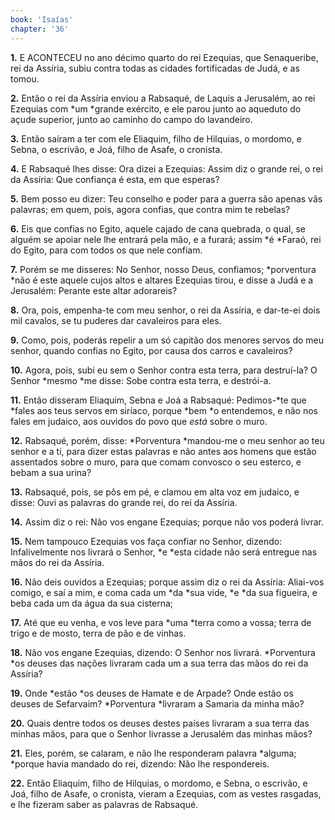```yaml
---
book: 'Isaías'
chapter: '36'
---
```


**1.** E ACONTECEU no ano décimo quarto do rei Ezequias, que Senaqueribe, rei da Assíria, subiu contra todas as cidades fortificadas de Judá, e as tomou.

**2.** Então o rei da Assíria enviou a Rabsaqué, de Laquis a Jerusalém, ao rei Ezequias com *um *grande exército, e ele parou junto ao aqueduto do açude superior, junto ao caminho do campo do lavandeiro.

**3.** Então saíram a ter com ele Eliaquim, filho de Hilquias, o mordomo, e Sebna, o escrivão, e Joá, filho de Asafe, o cronista.

**4.** E Rabsaqué lhes disse: Ora dizei a Ezequias: Assim diz o grande rei, o rei da Assíria: Que confiança é esta, em que esperas?

**5.** Bem posso eu dizer: Teu conselho e poder para a guerra são apenas vãs palavras; em quem, pois, agora confias, que contra mim te rebelas?

**6.** Eis que confias no Egito, aquele cajado de cana quebrada, o qual, se alguém se apoiar nele lhe entrará pela mão, e a furará; assim *é *Faraó, rei do Egito, para com todos os que nele confiam.

**7.** Porém se me disseres: No Senhor, nosso Deus, confiamos; *porventura *não é este aquele cujos altos e altares Ezequias tirou, e disse a Judá e a Jerusalém: Perante este altar adorareis?

**8.** Ora, pois, empenha-te com meu senhor, o rei da Assíria, e dar-te-ei dois mil cavalos, se tu puderes dar cavaleiros para eles.

**9.** Como, pois, poderás repelir a um só capitão dos menores servos do meu senhor, quando confias no Egito, por causa dos carros e cavaleiros?

**10.** Agora, pois, subi eu sem o Senhor contra esta terra, para destruí-la? O Senhor *mesmo *me disse: Sobe contra esta terra, e destrói-a.

**11.** Então disseram Eliaquim, Sebna e Joá a Rabsaqué: Pedimos-*te que *fales aos teus servos em siríaco, porque *bem *o entendemos, e não nos fales em judaico, aos ouvidos do povo que *está* sobre o muro.

**12.** Rabsaqué, porém, disse: *Porventura *mandou-me o meu senhor ao teu senhor e a ti, para dizer estas palavras e não antes aos homens que estão assentados sobre o muro, para que comam convosco o seu esterco, e bebam a sua urina?

**13.** Rabsaqué, pois, se pôs em pé, e clamou em alta voz em judaico, e disse: Ouvi as palavras do grande rei, do rei da Assíria.

**14.** Assim diz o rei: Não vos engane Ezequias; porque não vos poderá livrar.

**15.** Nem tampouco Ezequias vos faça confiar no Senhor, dizendo: Infalivelmente nos livrará o Senhor, *e *esta cidade não será entregue nas mãos do rei da Assíria.

**16.** Não deis ouvidos a Ezequias; porque assim diz o rei da Assíria: Aliai-vos comigo, e saí a mim, e coma cada um *da *sua vide, *e *da sua figueira, e beba cada um da água da sua cisterna;

**17.** Até que eu venha, e vos leve para *uma *terra como a vossa; terra de trigo e de mosto, terra de pão e de vinhas.

**18.** Não vos engane Ezequias, dizendo: O Senhor nos livrará. *Porventura *os deuses das nações livraram cada um a sua terra das mãos do rei da Assíria?

**19.** Onde *estão *os deuses de Hamate e de Arpade? Onde estão os deuses de Sefarvaim? *Porventura *livraram a Samaria da minha mão?

**20.** Quais dentre todos os deuses destes países livraram a sua terra das minhas mãos, para que o Senhor livrasse a Jerusalém das minhas mãos?

**21.** Eles, porém, se calaram, e não lhe responderam palavra *alguma; *porque havia mandado do rei, dizendo: Não lhe respondereis.

**22.** Então Eliaquim, filho de Hilquias, o mordomo, e Sebna, o escrivão, e Joá, filho de Asafe, o cronista, vieram a Ezequias, com as vestes rasgadas, e lhe fizeram saber as palavras de Rabsaqué.